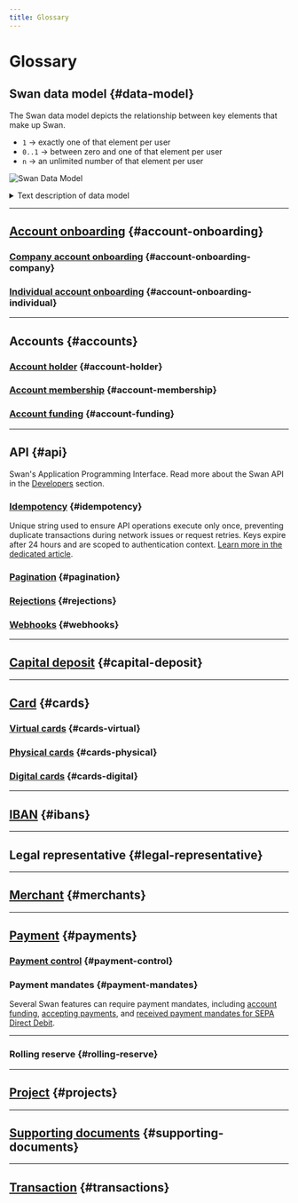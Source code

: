 ```yaml
---
title: Glossary
---
```


# Glossary

## Swan data model {#data-model}

The Swan data model depicts the relationship between key elements that make up Swan.

- `1` → exactly one of that element per user
- `0..1` → between zero and one of that element per user
- `n` → an unlimited number of that element per user

![Swan Data Model](./images/topics/welcome/data-model.png)

<details>
  <summary>Text description of data model</summary>
  <div>
<ol>
<li>To open a Swan <b>Account</b>, your end user completes one <b>Account Onboarding</b> form.</li>
<li>Before finalizing their <b>Account Onboarding</b>, your end user needs to sign up as a Swan <b>User</b>.</li>
<li>After the <b>Account Onboarding</b> is finalized, an <b>Account Holder</b> is created.</li>
<li>A first <b>Account</b> is created for your user (who is now an <b>Account Holder</b>).</li>
<li>The first <b>Account Membership</b> to that account is created for the <b>Account Holder</b>, which represents their membership permissions for that <b>Account</b>.</li>
<li>One <b>Account Holder</b> owns one or more <b>Accounts</b>.</li>
<li>One <b>Account</b> invites one or more <b>Account Memberships</b>.</li>
<li>One <b>User</b> is invited to accept one or more <b>Account Memberships</b> to different <b>Accounts</b>.</li>
<li>One <b>Account Membership</b> issues as many <b>Cards</b> as required.</li>
<li>One <b>Account</b> owns one or more <b>IBANs</b>. The first is the main <b>IBAN</b>, and all others are virtual.</li>
<li>One <b>Account</b> can execute unlimited <b>Transactions</b> with <b>Cards</b> or <b>IBANs</b>.</li>
<li>One <b>Payment</b> contains one or more <b>Transactions</b>.</li>
</ol>
  </div>
</details>

***

## [Account onboarding](topics/onboarding/index.mdx) {#account-onboarding}



### [Company account onboarding](topics/onboarding/company/index.mdx) {#account-onboarding-company}

<CompanyOnboardingDefinition />

### [Individual account onboarding](topics/onboarding/individual/index.mdx) {#account-onboarding-individual}

<IndividualOnboardingDefinition />

***

## Accounts {#accounts}


### [Account holder](topics/onboarding/account-holders/index.mdx) {#account-holder}

<AccountHolderDefinition /> 


### [Account membership](topics/accounts/memberships/index.mdx) {#account-membership}

<AccountMembershipDefinition /> 


### [Account funding](topics/accounts/funding/index.mdx) {#account-funding}

<AccountFundingDefinition /> 

***

## API {#api}

Swan's Application Programming Interface.
Read more about the Swan API in the [Developers](./developers/index.mdx) section.

### [Idempotency](developers/using-api/idempotency.mdx) {#idempotency}

Unique string used to ensure API operations execute only once, preventing duplicate transactions during network issues or request retries. Keys expire after 24 hours and are scoped to authentication context. [Learn more in the dedicated article](/developers/using-api/idempotency.mdx).


### [Pagination](developers/using-api/pagination.mdx) {#pagination}

<PaginationDefinition />


### [Rejections](developers/using-api/errors-rejections.mdx) {#rejections}

<RejectionsDefinition />



### [Webhooks](developers/using-api/webhooks.mdx) {#webhooks}

<WebhooksDefinition />

***


## [Capital deposit](topics/capital-deposits/index.mdx) {#capital-deposit}

<CapitalDepositDefinition /> 

***

## [Card](topics/cards/index.mdx) {#cards}




### [Virtual cards](topics/cards/virtual/index.mdx) {#cards-virtual}

<VirtualCardDefinition /> 

### [Physical cards](topics/cards/physical/index.mdx) {#cards-physical}

<PhysicalCardDefinition /> 

### [Digital cards](topics/cards/digital/index.mdx) {#cards-digital}

<DigitalCardDefinition /> 

***


## [IBAN](topics/accounts/ibans/index.mdx) {#ibans}

<IbanDefinition />

***


## Legal representative {#legal-representative}

<LegalRepDefinition />

***


## [Merchant](topics/merchants/index.mdx) {#merchants}

<MerchantsDefinition />

***


## [Payment](topics/payments/index.mdx) {#payments}

<PaymentDefinition />


### [Payment control](developers/using-api/payment-control.mdx) {#payment-control}

<PaymentControlDefinition />


### Payment mandates {#payment-mandates}

<PaymentMandateDefinition />

Several Swan features can require payment mandates, including [account funding](./topics/accounts/funding/index.mdx#mandates), [accepting payments](./topics/merchants/online/sdd/index.mdx#mandates), and [received payment mandates for SEPA Direct Debit](./topics/payments/direct-debit/index.mdx#mandates).


***


### Rolling reserve {#rolling-reserve}

<RollingReserveDefinition />

***


## [Project](topics/projects/index.mdx) {#projects}

<ProjectDefinition />

***


## [Supporting documents](topics/accounts/documents/index.mdx) {#supporting-documents}

<SupportingDocumentCollectionDefinition />

***


## [Transaction](topics/payments/index.mdx#transactions) {#transactions}

<TransactionsDefinition />